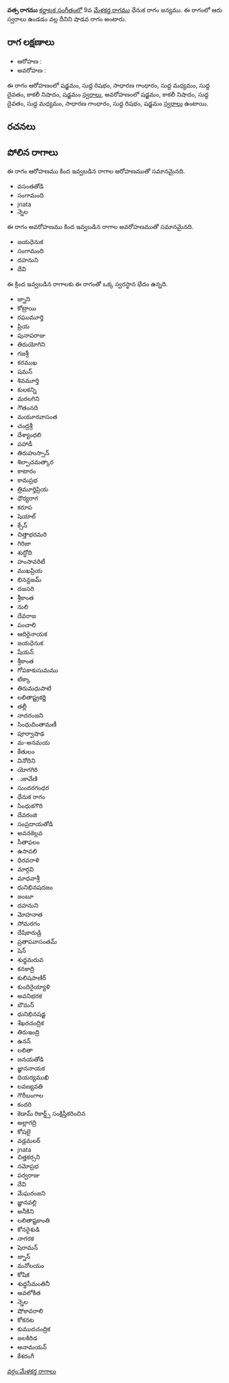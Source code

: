{{Infobox ragam
	| name          	= వత్స
	| synonym	    	= 
	| mela          	= 
	| chakra        	= 
	| janaka        	= 
	| type          	= శాడవ
	| arohanam      	= {{svaraC|S|R1|G2|M1|D1|N3|S'}} 
	| avarohanam    	= {{svaraC|S'|N3|D1|M1|G2|R1|S}}
	| jeeva         	=
	| chhaya        	=
	| nyasa         	=
	| vishesha      	= 
	| equivalent  		= 
}}
{{కర్ణాటక సంగీత రాగాలు}}
'''వత్స రాగము''' [[కర్ణాటక సంగీతం]]లో 9వ [[మేళకర్త రాగము]] ధేనుక రాగం జన్యము.  ఈ రాగంలో ఆరు స్వరాలు ఉండడం వల్ల దీనిని షాడవ రాగం అంటారు.


==రాగ లక్షణాలు==


* ఆరోహణ : {{svaraC|S|R1|G2|M1|D1|N3|S'}} 
* అవరోహణ : {{svaraC|S'|N3|D1|M1|G2|R1|S}}

ఈ రాగం ఆరోహణంలో షడ్జమం, సుద్ద రిషభం, సాధారణ గాంధారం, సుద్ద మధ్యమం, సుద్ద దైవతం, కాకలీ నిషాదం, షడ్జమం [[స్వరాలు]], అవరోహణంలో షడ్జమం, కాకలీ నిషాదం, సుద్ద దైవతం, సుద్ద మధ్యమం, సాధారణ గాంధారం, సుద్ద రిషభం, షడ్జమం [[స్వరాలు]] ఉంటాయి.

==రచనలు==



==పోలిన రాగాలు==
ఈ రాగం ఆరోహణము కింద ఇవ్వబడిన రాగాల ఆరోహణముతో సమానమైనది.
* వసంతతోడి
* సంగామంది
* jnata
* న్నెల

ఈ రాగం అవరోహణము కింద ఇవ్వబడిన రాగాల అవరోహణముతో సమానమైనది.
* జయధెనుక
* సంగామంది
* దహనుని
* దేవి

ఈ క్రింద ఇవ్వబడిన రాగాలకు ఈ రాగంతో ఒక్క స్వరస్థాన భేదం ఉన్నది.
* జ్నాని
* కోట్రాయి
* రఘుమూర్తి
* ప్రియ
* పునాపరాజు
* తిరుయోగిని
* గజశ్రీ
* కరముఖ
* షమన్
* శివమూర్తి
* కులకన్ని
* మరలగిని
* గౌతంనది
* మయూరవాసంత
* చంద్రశ్రీ
* దేశ్యాంధలి
* పహాడీ
* తిరుహుస్సాన్
* శిల్పాచమత్కార
* కాటారం
* కామప్రభ
* త్రిమూర్తిప్రియ
* ధౌర్యరాగ
* కరూప
* షెయాల్
* క్సేన్
* చిత్తాభరమరి
* గిరిజా
* శుద్ధోది
* హంసావరిటీ
* ముఖప్రియ
* భినన్దజమ్
* దజసరి
* శ్రీకాంత
* నులి
* దేవరాజ
* పంచాలి
* ఆదిరైనాయక
* జయధెనుక
* షేయన్
* శ్రీకాంత
* గోపకాకుసుమము
* టిక్కా
* తిరుమధుపాటి
* లలితాష్ట్రకర్ణి
* తల్లీ
* నాదరంజని
* సింధుచింతామణీ
* పూర్వాషాఢ
* మ-అనమయ
* కేతులం
* వినోదిని
* యోగగిరి
* ుకావేణి
* సుందరగంధర
* ధేనుక రాగం
* సింధుకగౌరి
* దేవరంజి
* సంప్రదాయతోడి
* అవనకెల్లవ
* సీతాఫలం
* ఉసావలి
* ధిరవరాళి
* మార్గవి
* మాధవాశ్రీ
* ధునిభినషదజం
* జంబూ
* దహనుని
* మోహనాత
* సోమరగం
* దేషికారుడ్రి
* ప్రతాపవాసంతమ్
* షెన్
* శుధ్ధమరువ
* కనకాద్రి
* కులిషపాణిర్
* కుందిరైయ్యాళి
* అవనిభరక
* బౌమన్
* ధునిభినషడ్జ
* శేఖరచంద్రిక
* తిరుఇంద్రి
* ఉనన్
* లలితా
* జనయతోడి
* జ్ఞాననాయక
* ధియర్యముఖి
* లవణ్యవతి
* గౌరీబంగాల
* కందరి
* కెడామ్ రికార్డ్స్ సంక్షిప్తీకరించిన
* అల్లాగద్రి
* కోషలై
* వడ్లమలర్
* jnata
* చిత్తకర్సని
* నమోప్రభ
* పర్వరాజు
* దేవి
* మేఘరంజని
* జ్ఞానవల్లి
* అనీకిని
* లలితాష్టకాంతి
* కోనరైశుడి
* నాగరక
* షెరామన్
* జ్నాన్
* మనోలయం
* కోషిక
* శుధ్ధసీమంతినీ
* అవలోకిత
* న్నెల
* షోకావరాలి
* కోకనట
* కుముదచంద్రిక
* జలకిరిడ
* అనామయన్
* కేశరంగీ



[[వర్గం:మేళకర్త రాగాలు]]